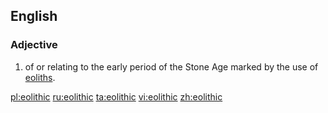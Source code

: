 ==English==

===Adjective===
{{en-adj|-}}

# {{context|archaeology}} of or relating to the early period of the Stone Age marked by the use of [[eolith]]s.

[[pl:eolithic]]
[[ru:eolithic]]
[[ta:eolithic]]
[[vi:eolithic]]
[[zh:eolithic]]